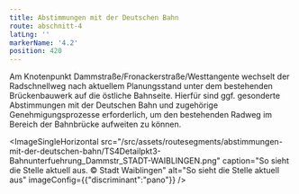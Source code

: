 ```yaml
---
title: Abstimmungen mit der Deutschen Bahn
route: abschnitt-4
latLng: ''
markerName: '4.2'
position: 420
---
```

Am Knotenpunkt Dammstraße/Fronackerstraße/Westtangente wechselt der Radschnellweg nach aktuellem Planungsstand unter dem bestehenden Brückenbauwerk auf die östliche Bahnseite. Hierfür sind ggf. gesonderte Abstimmungen mit der Deutschen Bahn und zugehörige Genehmigungsprozesse erforderlich, um den bestehenden Radweg im Bereich der Bahnbrücke aufweiten zu können.

<ImageSingleHorizontal src="/src/assets/routesegments/abstimmungen-mit-der-deutschen-bahn/TS4Detailpkt3-Bahnunterfuehrung_Dammstr_STADT-WAIBLINGEN.png" caption="So sieht die Stelle aktuell aus. © Stadt Waiblingen" alt="So sieht die Stelle aktuell aus" imageConfig={{"discriminant":"pano"}} />
